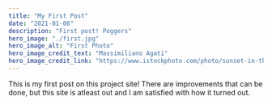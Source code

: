 ---
title: "My First Post"
date: "2021-01-08"
description: "First post! Poggers"
hero_image: "./first.jpg"
hero_image_alt: "First Photo"
hero_image_credit_text: "Massimiliano Agati"
hero_image_credit_link: "https://www.istockphoto.com/photo/sunset-in-the-tuscan-countryside-gm179763672-26791126"
---


This is my first post on this project site! 
There are improvements that can be done, 
but this site is atleast out and I am satisfied with how it turned out.

        


